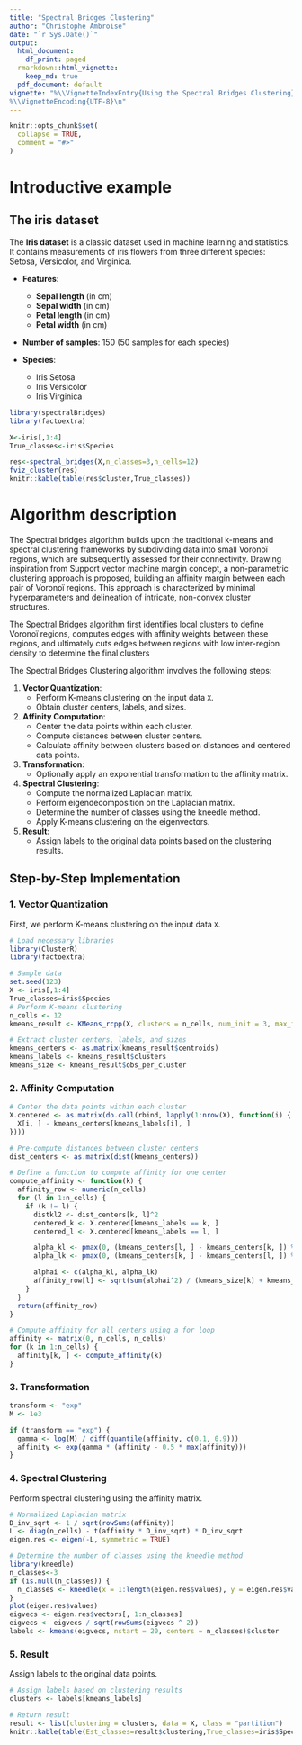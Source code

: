 ```yaml
---
title: "Spectral Bridges Clustering"
author: "Christophe Ambroise"
date: "`r Sys.Date()`"
output:
  html_document:
    df_print: paged
  rmarkdown::html_vignette:
    keep_md: true
  pdf_document: default
vignette: "%\\VignetteIndexEntry{Using the Spectral Bridges Clustering} %\\VignetteEngine{knitr::rmarkdown}
%\\VignetteEncoding{UTF-8}\n"
---
```




```r
knitr::opts_chunk$set(
  collapse = TRUE,
  comment = "#>"
)
```





# Introductive example

## The iris dataset
The **Iris dataset** is a classic dataset used in machine learning and statistics. It contains measurements of iris flowers from three different species: Setosa, Versicolor, and Virginica. 

- **Features**:
    
  -   **Sepal length** (in cm)
  -   **Sepal width** (in cm)
  -   **Petal length** (in cm)
    -   **Petal width** (in cm)
-   **Number of samples**: 150 (50 samples for each species)
    
-   **Species**:
    -   Iris Setosa
    -   Iris Versicolor
    -   Iris Virginica

```r
library(spectralBridges)
library(factoextra)

X<-iris[,1:4]
True_classes<-iris$Species

res<-spectral_bridges(X,n_classes=3,n_cells=12)
fviz_cluster(res)             
knitr::kable(table(res$cluster,True_classes))
```


# Algorithm description 

The Spectral bridges algorithm builds upon the traditional k-means and spectral clustering frameworks by subdividing data into small Voronoï regions, which are subsequently assessed for their connectivity. Drawing inspiration from Support vector machine margin concept, a non-parametric clustering approach is proposed, building  an affinity margin between each pair of Voronoï regions. This approach is characterized by minimal hyperparameters and delineation of intricate, non-convex cluster structures.

The Spectral Bridges algorithm first identifies local clusters to define Voronoï regions, computes edges with affinity weights between these regions, and ultimately cuts edges between regions with low inter-region density to determine the final clusters


The Spectral Bridges Clustering algorithm involves the following steps:

1. **Vector Quantization**: 
    - Perform K-means clustering on the input data `X`.
    - Obtain cluster centers, labels, and sizes.

2. **Affinity Computation**:
    - Center the data points within each cluster.
    - Compute distances between cluster centers.
    - Calculate affinity between clusters based on distances and centered data points.

3. **Transformation**:
    - Optionally apply an exponential transformation to the affinity matrix.

4. **Spectral Clustering**:
    - Compute the normalized Laplacian matrix.
    - Perform eigendecomposition on the Laplacian matrix.
    - Determine the number of classes using the kneedle method.
    - Apply K-means clustering on the eigenvectors.

5. **Result**:
    - Assign labels to the original data points based on the clustering results.


## Step-by-Step Implementation

### 1. Vector Quantization

First, we perform K-means clustering on the input data `X`.

```r
# Load necessary libraries
library(ClusterR)
library(factoextra)

# Sample data
set.seed(123)
X <- iris[,1:4]
True_classes=iris$Species
# Perform K-means clustering
n_cells <- 12
kmeans_result <- KMeans_rcpp(X, clusters = n_cells, num_init = 3, max_iters = 30, initializer = 'kmeans++')

# Extract cluster centers, labels, and sizes
kmeans_centers <- as.matrix(kmeans_result$centroids)
kmeans_labels <- kmeans_result$clusters
kmeans_size <- kmeans_result$obs_per_cluster
```


### 2. Affinity Computation


```r
# Center the data points within each cluster
X.centered <- as.matrix(do.call(rbind, lapply(1:nrow(X), function(i) {
  X[i, ] - kmeans_centers[kmeans_labels[i], ]
})))

# Pre-compute distances between cluster centers
dist_centers <- as.matrix(dist(kmeans_centers))

# Define a function to compute affinity for one center
compute_affinity <- function(k) {
  affinity_row <- numeric(n_cells)
  for (l in 1:n_cells) {
    if (k != l) {
      distkl2 <- dist_centers[k, l]^2
      centered_k <- X.centered[kmeans_labels == k, ]
      centered_l <- X.centered[kmeans_labels == l, ]

      alpha_kl <- pmax(0, (kmeans_centers[l, ] - kmeans_centers[k, ]) %*% t(centered_k)) / distkl2
      alpha_lk <- pmax(0, (kmeans_centers[k, ] - kmeans_centers[l, ]) %*% t(centered_l)) / distkl2

      alphai <- c(alpha_kl, alpha_lk)
      affinity_row[l] <- sqrt(sum(alphai^2) / (kmeans_size[k] + kmeans_size[l]))
    }
  }
  return(affinity_row)
}

# Compute affinity for all centers using a for loop
affinity <- matrix(0, n_cells, n_cells)
for (k in 1:n_cells) {
  affinity[k, ] <- compute_affinity(k)
}
```


### 3. Transformation

```r
transform <- "exp"
M <- 1e3

if (transform == "exp") {
  gamma <- log(M) / diff(quantile(affinity, c(0.1, 0.9)))
  affinity <- exp(gamma * (affinity - 0.5 * max(affinity)))
}
```

### 4. Spectral Clustering

Perform spectral clustering using the affinity matrix.


```r
# Normalized Laplacian matrix
D_inv_sqrt <- 1 / sqrt(rowSums(affinity))
L <- diag(n_cells) - t(affinity * D_inv_sqrt) * D_inv_sqrt
eigen.res <- eigen(-L, symmetric = TRUE)

# Determine the number of classes using the kneedle method
library(kneedle)
n_classes<-3
if (is.null(n_classes)) {
  n_classes <- kneedle(x = 1:length(eigen.res$values), y = eigen.res$values)[1] - 1
}
plot(eigen.res$values)
eigvecs <- eigen.res$vectors[, 1:n_classes]
eigvecs <- eigvecs / sqrt(rowSums(eigvecs ^ 2))
labels <- kmeans(eigvecs, nstart = 20, centers = n_classes)$cluster
```


### 5. Result

Assign labels to the original data points.

```r
# Assign labels based on clustering results
clusters <- labels[kmeans_labels]

# Return result
result <- list(clustering = clusters, data = X, class = "partition")
knitr::kable(table(Est_classes=result$clustering,True_classes=iris$Species))
```


